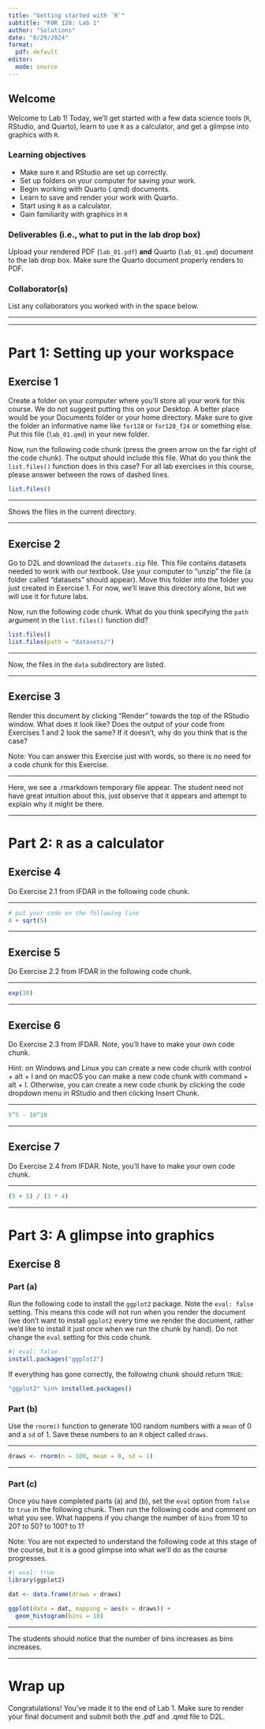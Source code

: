 ```yaml
---
title: "Getting started with `R`"
subtitle: "FOR 128: Lab 1"
author: "Solutions"
date: "8/29/2024"
format:
  pdf: default
editor: 
  mode: source
---
```


## Welcome

Welcome to Lab 1! Today, we'll get started with a few data science tools (`R`, RStudio, and Quarto), learn to use `R` as a calculator, and get a glimpse into graphics with `R`.

### Learning objectives

-   Make sure `R` and RStudio are set up correctly.
-   Set up folders on your computer for saving your work.
-   Begin working with Quarto (.qmd) documents.
-   Learn to save and render your work with Quarto.
-   Start using `R` as a calculator.
-   Gain familiarity with graphics in `R`

### Deliverables (i.e., what to put in the lab drop box)

Upload your rendered PDF (`lab_01.pdf`) **and** Quarto (`lab_01.qmd`) document to the lab drop box. Make sure the Quarto document properly renders to PDF.

### Collaborator(s)

List any collaborators you worked with in the space below. 

------------------------------------------------------------------------





------------------------------------------------------------------------

# Part 1: Setting up your workspace

## Exercise 1

Create a folder on your computer where you'll store all your work for this course. We do not suggest putting this on your Desktop. A better place would be your Documents folder or your home directory. Make sure to give the folder an informative name like `for128` or `for128_f24` or something else. Put this file (`lab_01.qmd`) in your new folder.

Now, run the following code chunk (press the green arrow on the far right of the code chunk). The output should include this file. What do you think the `list.files()` function does in this case? For all lab exercises in this course, please answer between the rows of dashed lines.

```r
list.files()
```

------------------------------------------------------------------------


Shows the files in the current directory. 



------------------------------------------------------------------------

## Exercise 2

Go to D2L and download the `datasets.zip` file. This file contains datasets needed to work with our textbook. Use your computer to "unzip" the file (a folder called "datasets" should appear). Move this folder into the folder you just created in Exercise 1. For now, we'll leave this directory alone, but we will use it for future labs.

Now, run the following code chunk. What do you think specifying the `path` argument in the `list.files()` function did?

```r
list.files()
list.files(path = "datasets/")
```

------------------------------------------------------------------------



Now, the files in the `data` subdirectory are listed. 


------------------------------------------------------------------------

## Exercise 3

Render this document by clicking "Render" towards the top of the RStudio window. What does it look like? Does the output of your code from Exercises 1 and 2 look the same? If it doesn't, why do you think that is the case?

Note: You can answer this Exercise just with words, so there is no need for a code chunk for this Exercise.

------------------------------------------------------------------------


Here, we see a .rmarkdown temporary file appear. The student need not have great intuition about this, just observe that it appears and attempt to explain why it might be there.


------------------------------------------------------------------------

# Part 2: `R` as a calculator

## Exercise 4

Do Exercise 2.1 from IFDAR in the following code chunk.

------------------------------------------------------------------------

```r
# put your code on the following line
4 + sqrt(5)
```

------------------------------------------------------------------------

## Exercise 5

Do Exercise 2.2 from IFDAR in the following code chunk.

------------------------------------------------------------------------

```r
exp(10)
```

------------------------------------------------------------------------

## Exercise 6

Do Exercise 2.3 from IFDAR. Note, you'll have to make your own code chunk.

Hint: on Windows and Linux you can create a new code chunk with control + alt + I and on macOS you can make a new code chunk with command + alt + I. Otherwise, you can create a new code chunk by clicking the code dropdown menu in RStudio and then clicking Insert Chunk.

------------------------------------------------------------------------


```r
5^5 - 10^10
```



------------------------------------------------------------------------

## Exercise 7

Do Exercise 2.4 from IFDAR. Note, you'll have to make your own code chunk.

------------------------------------------------------------------------


```r
(5 + 5) / (3 * 4)
```



------------------------------------------------------------------------

# Part 3: A glimpse into graphics

## Exercise 8

### Part (a)

Run the following code to install the `ggplot2` package. Note the `eval: false` setting. This means this code will not run when you render the document (we don't want to install `ggplot2` every time we render the document, rather we'd like to install it just once when we run the chunk by hand). Do not change the `eval` setting for this code chunk.

```r
#| eval: false
install.packages("ggplot2")
```

If everything has gone correctly, the following chunk should return `TRUE`: 

```r
"ggplot2" %in% installed.packages()
```


### Part (b)

Use the `rnorm()` function to generate 100 random numbers with a `mean` of 0 and a `sd` of 1. Save these numbers to an `R` object called `draws`. 

------------------------------------------------------------------------


```r
draws <- rnorm(n = 100, mean = 0, sd = 1)
```



------------------------------------------------------------------------

### Part (c)

Once you have completed parts (a) and (b), set the `eval` option from `false` to `true` in the following chunk. Then run the following code and comment on what you see. What happens if you change the number of `bins` from 10 to 20? to 50? to 100? to 1? 

Note: You are not expected to understand the following code at this stage of the course, but it is a good glimpse into what we'll do as the course progresses.  

```r
#| eval: true
library(ggplot2)

dat <- data.frame(draws = draws)

ggplot(data = dat, mapping = aes(x = draws)) + 
  geom_histogram(bins = 10)
```

------------------------------------------------------------------------


The students should notice that the number of bins increases as bins increases. 


------------------------------------------------------------------------


# Wrap up

Congratulations! You've made it to the end of Lab 1. Make sure to render your final document and submit both the .pdf and .qmd file to D2L.
